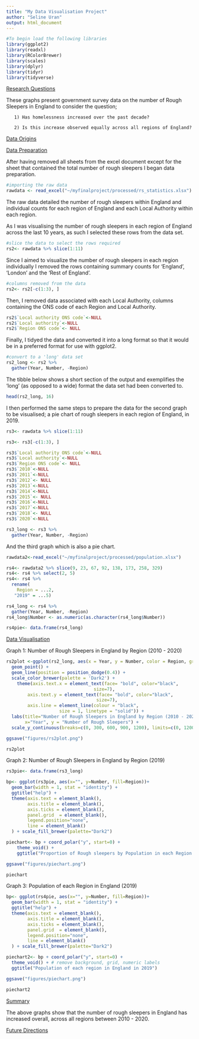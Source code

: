 ```yaml
---
title: "My Data Visualisation Project"
author: "Seline Uran"
output: html_document
---
```

```r
#To begin load the following libraries
library(ggplot2)
library(readxl)
library(RColorBrewer)
library(scales)
library(dplyr)
library(tidyr)
library(tidyverse)
```

<span style="text-decoration:underline">Research Questions</span>

These graphs present government survey data on the number of Rough Sleepers in England to consider the question; 

       1) Has homelessness increased over the past decade? 

       2) Is this increase observed equally across all regions of England? 

<span style="text-decoration:underline">Data Origins</span>

<span style="text-decoration:underline">Data Preparation</span>

After having removed all sheets from the excel document except for the sheet that contained the total number of rough sleepers I began data preparation. 

```r
#importing the raw data
rawdata <- read_excel("~/myfinalproject/processed/rs_statistics.xlsx")
```

The raw data detailed the number of rough sleepers within England and individual counts for each region of England and each Local Authority within each region. 

As I was visualising the number of rough sleepers in each region of England across the last 10 years, as such I selected these rows from the data set. 

```r
#slice the data to select the rows required
rs2<- rawdata %>% slice(1:11)
```

Since I aimed to visualize the number of rough sleepers in each region individually I removed the rows containing summary counts for 'England', 'London' and the 'Rest of England'. 

```r
#columns removed from the data
rs2<- rs2[-c(1:3), ]
```

Then, I removed data associated with each Local Authority, columns containing the ONS code of each Region and Local Authority. 

```r
rs2$`Local authority ONS code`<-NULL
rs2$`Local authority`<-NULL
rs2$`Region ONS code`<- NULL
```

Finally, I tidyed the data and converted it into a long format so that it would be in a preferred format for use with ggplot2.

```r
#convert to a 'long' data set
rs2_long <- rs2 %>% 
  gather(Year, Number, -Region)
```

The tibble below shows a short section of the output and exemplifies the 'long' (as opposed to a wide) format the data set had been converted to. 

```r
head(rs2_long, 16)
```

I then performed the same steps to prepare the data for the second graph to be visualised; a pie chart of rough sleepers in each region of England, in 2019. 

```r
rs3<- rawdata %>% slice(1:11)

rs3<- rs3[-c(1:3), ]

rs3$`Local authority ONS code`<-NULL
rs3$`Local authority`<-NULL
rs3$`Region ONS code`<- NULL
rs3$`2010`<-NULL
rs3$`2011`<-NULL
rs3$`2012`<- NULL
rs3$`2013`<-NULL
rs3$`2014`<-NULL
rs3$`2015`<- NULL
rs3$`2016`<-NULL
rs3$`2017`<-NULL
rs3$`2018`<- NULL
rs3$`2020`<-NULL

rs3_long <- rs3 %>% 
  gather(Year, Number, -Region)
```

And the third graph which is also a pie chart. 

```r
rawdata2<-read_excel("~/myfinalproject/processed/population.xlsx")

rs4<- rawdata2 %>% slice(9, 23, 67, 92, 138, 173, 258, 329)
rs4<- rs4 %>% select(2, 5)
rs4<- rs4 %>% 
  rename(
    Region = ...2,
   "2019" = ...5)

rs4_long <- rs4 %>% 
  gather(Year, Number, -Region)
rs4_long$Number <- as.numeric(as.character(rs4_long$Number))

rs4pie<- data.frame(rs4_long)
```

<span style="text-decoration:underline">Data Visualisation</span> 

Graph 1: Number of Rough Sleepers in England by Region (2010 - 2020)

```r
rs2plot <-ggplot(rs2_long, aes(x = Year, y = Number, color = Region, group = Region)) +
  geom_point() +
  geom_line(position = position_dodge(0.4)) +
  scale_color_brewer(palette = 'Dark2') +
    theme(axis.text.x = element_text(face= "bold", color="black", 
                                 size=7),
        axis.text.y = element_text(face= "bold", color="black", 
                                  size=7),
        axis.line = element_line(colour = "black", 
                    size = 1, linetype = "solid")) +
  labs(title="Number of Rough Sleepers in England by Region (2010 - 2020)",
       x="Year", y = "Number of Rough Sleepers") + 
  scale_y_continuous(breaks=c(0, 300, 600, 900, 1200), limits=c(0, 1200))

ggsave("figures/rs2plot.png")
```

```r
rs2plot
```


Graph 2: Number of Rough Sleepers in England by Region (2019) 

```r
rs3pie<- data.frame(rs3_long)

bp<- ggplot(rs3pie, aes(x="", y=Number, fill=Region))+
  geom_bar(width = 1, stat = "identity") + 
  ggtitle("help") +
  theme(axis.text = element_blank(),
        axis.title = element_blank(),
        axis.ticks = element_blank(),
        panel.grid  = element_blank(),
        legend.position="none",
        line = element_blank()
  ) + scale_fill_brewer(palette="Dark2")

piechart<- bp + coord_polar("y", start=0) + 
    theme_void() +
    ggtitle("Proportion of Rough sleepers by Population in each Region of England (2019)")

ggsave("figures/piechart.png")
```

```r
piechart
```

Graph 3: Population of each Region in England (2019) 

```r
bp<- ggplot(rs4pie, aes(x="", y=Number, fill=Region))+
  geom_bar(width = 1, stat = "identity") + 
  ggtitle("help") +
  theme(axis.text = element_blank(),
        axis.title = element_blank(),
        axis.ticks = element_blank(),
        panel.grid  = element_blank(),
        legend.position="none",
        line = element_blank()
  ) + scale_fill_brewer(palette="Dark2")

piechart2<- bp + coord_polar("y", start=0) + 
  theme_void() + # remove background, grid, numeric labels
  ggtitle("Population of each region in England in 2019")

ggsave("figures/piechart.png")
```

```r
piechart2
```


<span style="text-decoration:underline">Summary</span>

The above graphs show that the number of rough sleepers in England has increased overall, across all regions between 2010 - 2020. 

<span style="text-decoration:underline">Future Directions</span>


